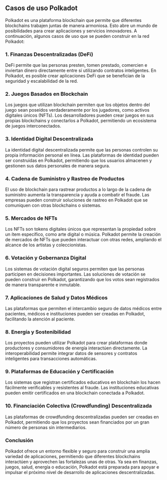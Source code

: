 ## Casos de uso Polkadot

Polkadot es una plataforma blockchain que permite que diferentes blockchains trabajen juntas de manera armoniosa. Esto abre un mundo de posibilidades para crear aplicaciones y servicios innovadores. A continuación, algunos casos de uso que se pueden construir en la red Polkadot:

### 1. Finanzas Descentralizadas (DeFi)

DeFi permite que las personas presten, tomen prestado, comercien e inviertan dinero directamente entre sí utilizando contratos inteligentes. En Polkadot, es posible crear aplicaciones DeFi que se benefician de la seguridad y escalabilidad de la red.

### 2. Juegos Basados en Blockchain

Los juegos que utilizan blockchain permiten que los objetos dentro del juego sean poseídos verdaderamente por los jugadores, como activos digitales únicos (NFTs). Los desarrolladores pueden crear juegos en sus propias blockchains y conectarlos a Polkadot, permitiendo un ecosistema de juegos interconectados.

### 3. Identidad Digital Descentralizada

La identidad digital descentralizada permite que las personas controlen su propia información personal en línea. Las plataformas de identidad pueden ser construidas en Polkadot, permitiendo que los usuarios almacenen y gestionen sus datos personales de manera segura.

### 4. Cadena de Suministro y Rastreo de Productos

El uso de blockchain para rastrear productos a lo largo de la cadena de suministro aumenta la transparencia y ayuda a combatir el fraude. Las empresas pueden construir soluciones de rastreo en Polkadot que se comuniquen con otras blockchains o sistemas.

### 5. Mercados de NFTs

Los NFTs son tokens digitales únicos que representan la propiedad sobre un ítem específico, como arte digital o música. Polkadot permite la creación de mercados de NFTs que pueden interactuar con otras redes, ampliando el alcance de los artistas y coleccionistas.

### 6. Votación y Gobernanza Digital

Los sistemas de votación digital seguros permiten que las personas participen en decisiones importantes. Las soluciones de votación se pueden construir en Polkadot, garantizando que los votos sean registrados de manera transparente e inmutable.

### 7. Aplicaciones de Salud y Datos Médicos

Las plataformas que permiten el intercambio seguro de datos médicos entre pacientes, médicos e instituciones pueden ser creadas en Polkadot, facilitando la atención al paciente.

### 8. Energía y Sostenibilidad

Los proyectos pueden utilizar Polkadot para crear plataformas donde productores y consumidores de energía interactúen directamente. La interoperabilidad permite integrar datos de sensores y contratos inteligentes para transacciones automáticas.

### 9. Plataformas de Educación y Certificación

Los sistemas que registran certificados educativos en blockchain los hacen fácilmente verificables y resistentes al fraude. Las instituciones educativas pueden emitir certificados en una blockchain conectada a Polkadot.

### 10. Financiación Colectiva (Crowdfunding) Descentralizada

Las plataformas de crowdfunding descentralizadas pueden ser creadas en Polkadot, permitiendo que los proyectos sean financiados por un gran número de personas sin intermediarios.

### Conclusión

Polkadot ofrece un entorno flexible y seguro para construir una amplia variedad de aplicaciones, permitiendo que diferentes blockchains interactúen y aprovechen las fortalezas unas de otras. Ya sea en finanzas, juegos, salud, energía o educación, Polkadot está preparada para apoyar e impulsar el próximo nivel de desarrollo de aplicaciones descentralizadas.
